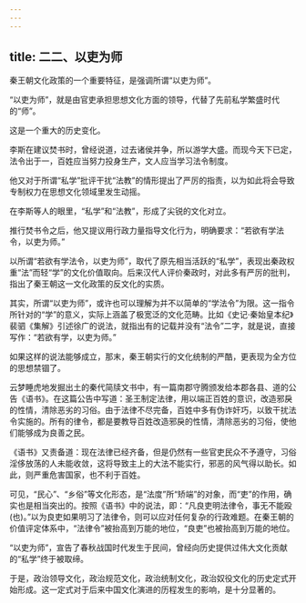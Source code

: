 ```yaml
---
---
---
```

title: 二二、以吏为师
---



秦王朝文化政策的一个重要特征，是强调所谓“以吏为师”。

“以吏为师”，就是由官吏承担思想文化方面的领导，代替了先前私学繁盛时代的“师”。

这是一个重大的历史变化。

李斯在建议焚书时，曾经说道，过去诸侯并争，所以游学大盛。而现今天下已定，法令出于一，百姓应当努力投身生产，文人应当学习法令制度。

他又对于所谓“私学”批评干扰“法教”的情形提出了严厉的指责，以为如此将会导致专制权力在思想文化领域里发生动摇。

在李斯等人的眼里，“私学”和“法教”，形成了尖锐的文化对立。

推行焚书令之后，他又提议用行政力量指导文化行为，明确要求：“若欲有学法令，以吏为师。”

以所谓“若欲有学法令，以吏为师”，取代了原先相当活跃的“私学”，表现出秦政权重“法”而轻“学”的文化价值取向。后来汉代人评价秦政时，对此多有严厉的批判，指出了秦王朝这一文化政策的反文化的实质。

其实，所谓“以吏为师”，或许也可以理解为并不以简单的“学法令”为限。这一指令所针对的“学”的意义，实际上涵盖了极宽泛的文化范畴。比如《史记·秦始皇本纪》裴驷《集解》引述徐广的说法，就指出有的记载并没有“法令”二字，就是说，直接写作：“若欲有学，以吏为师。”

如果这样的说法能够成立，那末，秦王朝实行的文化统制的严酷，更表现为全方位的思想禁锢了。

云梦睡虎地发掘出土的秦代简牍文书中，有一篇南郡守腾颁发给本郡各县、道的公告《语书》。在这篇公告中写道：圣王制定法律，用以端正百姓的意识，改造邪戾的性情，清除恶劣的习俗。由于法律不尽完备，百姓中多有伪诈奸巧，以致干扰法令实施的。所有的律令，都是要教导百姓改造邪戾的性情，清除恶劣的习俗，使他们能够成为良善之民。

《语书》又责备道：现在法律已经齐备，但是仍然有一些官吏民众不予遵守，习俗淫侈放荡的人未能收敛，这将导致主上的大法不能实行，邪恶的风气得以助长。如此，则严重危害国家，也不利于百姓。

可见，“民心”、“乡俗”等文化形态，是“法度”所“矫端”的对象，而“吏”的作用，确实也是相当突出的。按照《语书》中的说法，即：“凡良吏明法律令，事无不能殴(也)。”以为良吏如果明习了法律令，则可以应对任何复杂的行政难题。在秦王朝的价值评定体系中，“法律令”被抬高到万能的地位，“良吏”也被抬高到万能的地位。

“以吏为师”，宣告了春秋战国时代发生于民间，曾经向历史提供过伟大文化贡献的“私学”终于被取缔。

于是，政治领导文化，政治规范文化，政治统制文化，政治奴役文化的历史定式开始形成。这一定式对于后来中国文化演进的历程发生的影响，是十分显著的。